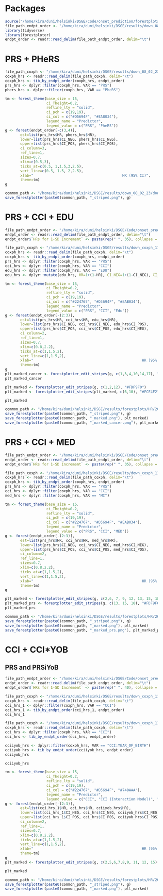 # Packages

```r
source("/home/kira/duni/helsinki/DSGE/Code/onset_prediction/forestplots/utils.R")
file_path_endpt_order <- "/home/kira/duni/helsinki/DSGE/results/down_08_02_23/down_coxph_02_07_23/endpt_order.tsv"
library(tidyverse)
library(forestploter)
endpt_order <- readr::read_delim(file_path_endpt_order, delim="\t")
```
# PRS + PHeRS

```r
file_path_coxph <- "/home/kira/duni/helsinki/DSGE/results/down_08_02_23/down_coxph_02_07_23/coxph/2019-01-01_o8_w2_e10_32_70_CCI_Edu_PheRS_PRS_BATCH_SEX_YOB_PCs_coxph.tsv"
coxph_hrs <- readr::read_delim(file_path_coxph, delim="\t")
coxph_hrs <- tib_by_endpt_order(coxph_hrs, endpt_order)
prs_hrs <- dplyr::filter(coxph_hrs, VAR == "PRS")
phers_hrs <- dplyr::filter(coxph_hrs, VAR == "PheRS")
```


```r
tm <- forest_theme(base_size = 15,
                   ci_Theight=0.2,
                   refline_lty = "solid",
                   ci_pch = c(19,19),
                   ci_col = c("#D5694F", "#EAB034"),
                   legend_name = "Predictor",
                   legend_value = c("PRS", "PheRS"))
g <- forest(endpt_order[-c(3,4)],
       est=list(prs_hrs$HR, phers_hrs$HR),
       lower=list(prs_hrs$CI_NEG, phers_hrs$CI_NEG),
       upper=list(prs_hrs$CI_POS, phers_hrs$CI_POS),
       ci_column=3,
       ref_line=1,
       sizes=0.7,
       xlim=c(0.5,3),
       ticks_at=c(0.5, 1,1.5,2,2.5),
       vert_line=c(0.5, 1.5, 2,2.5),
       xlab="                                         HR (95% CI)",
       theme=tm)
g
```

```r
common_path <- "/home/kira/duni/helsinki/DSGE/results/down_08_02_23/down_coxph_02_07_23/coxph/2019-01-01_o8_w2_e10_PRS_PheRS"
save_forestplotter(paste0(common_path, "_striped.png"), g)
```

# PRS + CCI + EDU

```r
file_path_endpt_order <- "/home/kira/duni/helsinki/DSGE/Code/onset_prediction/forestplots/HR/endpt_order.tsv"
endpt_order <- readr::read_delim(file_path_endpt_order, delim="\t")
endpt_order$`HRs for 1-SD Increment` <- paste(rep(" ", 35), collapse = " ")

file_path_coxph <- "/home/kira/duni/helsinki/DSGE/results/down_coxph_11_17_22/2019-01-01_o8_w2_e10_CCI_PRS_Edu_SEX_YOB_BATCH_PCs_coxph.tsv"
coxph_hrs <- readr::read_delim(file_path_coxph, delim="\t")
coxph_hrs <- tib_by_endpt_order(coxph_hrs, endpt_order)
prs_hrs <- dplyr::filter(coxph_hrs, VAR == "PRS")
cci_hrs <- dplyr::filter(coxph_hrs, VAR == "CCI")
edu_hrs <- dplyr::filter(coxph_hrs, VAR == "EDU")
edu_hrs <- dplyr::mutate(edu_hrs, HR=1+(1-HR), CI_NEG=1+(1-CI_NEG), CI_POS=1+(1-CI_POS))
```

```r
tm <- forest_theme(base_size = 15,
                   ci_Theight=0.2,
                   refline_lty = "solid",
                   ci_pch = c(19,19),
                   ci_col = c("#224767", "#D5694F", "#EAB034"),
                   legend_name = "Predictor",
                   legend_value = c("PRS", "CCI", "Edu"))
g <- forest(endpt_order[-(2:3)],
       est=list(prs_hrs$HR, cci_hrs$HR, edu_hrs$HR),
       lower=list(prs_hrs$CI_NEG, cci_hrs$CI_NEG, edu_hrs$CI_POS),
       upper=list(prs_hrs$CI_POS, cci_hrs$CI_POS, edu_hrs$CI_NEG),
       ci_column=2,
       ref_line=1,
       sizes=0.7,
       xlim=c(0.8,2.2),
       ticks_at=c(1,1.5,2),
       vert_line=c(1,1.5,2),
       xlab="                                                  HR (95% CI)",
       theme=tm)
g
plt_marked_cancer <- forestplotter_edit_stripes(g, c(1,3,4,10,14,17), "#EDEDED", skip_white = FALSE)
plt_marked_cancer

plt_marked <- forestplotter_edit_stripes(g, c(1,2,12), "#FDF9F0")
plt_marked <- forestplotter_edit_stripes(plt_marked, c(6,10), "#FCF4F2", skip_white=TRUE)

plt_marked
```

```r
common_path <- "/home/kira/duni/helsinki/DSGE/results/forestplots/HR/2019-01-01_o8_w2_e10_PRS_CCI_Edu_fp"
save_forestplotter(paste0(common_path, "_striped.png"), g)
save_forestplotter(paste0(common_path, "_marked.png"), plt_marked)
save_forestplotter(paste0(common_path, "_marked_cancer.png"), plt_marked_cancer)
```

# PRS + CCI + MED

```r
file_path_endpt_order <- "/home/kira/duni/helsinki/DSGE/Code/onset_prediction/forestplots/HR/endpt_order.tsv"
endpt_order <- readr::read_delim(file_path_endpt_order, delim="\t")
endpt_order$`HRs for 1-SD Increment` <- paste(rep(" ", 35), collapse = " ")

file_path_coxph <- "/home/kira/duni/helsinki/DSGE/results/down_coxph_11_17_22/2019-01-01_o8_w2_e10_CCI_PRS_MI_SEX_YOB_BATCH_PCs_coxph.tsv"
coxph_hrs <- readr::read_delim(file_path_coxph, delim="\t")
coxph_hrs <- tib_by_endpt_order(coxph_hrs, endpt_order)
prs_hrs <- dplyr::filter(coxph_hrs, VAR == "PRS")
cci_hrs <- dplyr::filter(coxph_hrs, VAR == "CCI")
med_hrs <- dplyr::filter(coxph_hrs, VAR == "MI")
```

```r
tm <- forest_theme(base_size = 15,
                   ci_Theight=0.2,
                   refline_lty = "solid",
                   ci_pch = c(19,19),
                   ci_col = c("#224767", "#D5694F", "#EAB034"),
                   legend_name = "Predictor",
                   legend_value = c("PRS", "CCI", "MED"))
g <- forest(endpt_order[-(2:3)],
       est=list(prs_hrs$HR, cci_hrs$HR, med_hrs$HR),
       lower=list(prs_hrs$CI_NEG, cci_hrs$CI_NEG, med_hrs$CI_NEG),
       upper=list(prs_hrs$CI_POS, cci_hrs$CI_POS, med_hrs$CI_POS),
       ci_column=2,
       ref_line=1,
       sizes=0.7,
       xlim=c(0.8,2.2),
       ticks_at=c(1,1.5,2),
       vert_line=c(1,1.5,2),
       xlab="                                                  HR (95% CI)",
       theme=tm)
g

plt_marked <- forestplotter_edit_stripes(g, c(2,6, 7, 9, 12, 13, 15, 18), "#FDF9F0")
plt_marked_prs <- forestplotter_edit_stripes(g, c(13, 15, 18), "#FDF9F0") 
plt_marked_prs
```

```r
common_path <- "/home/kira/duni/helsinki/DSGE/results/forestplots/HR/2019-01-01_o8_w2_e10_PRS_CCI_MED_fp"
save_forestplotter(paste0(common_path, "_striped.png"), g)
save_forestplotter(paste0(common_path, "_marked.png"), plt_marked)
save_forestplotter(paste0(common_path, "_marked_prs.png"), plt_marked_prs)
```

# CCI + CCI*YOB

## PRS and PRSiYoB

```r
file_path_endpt_order <- "/home/kira/duni/helsinki/DSGE/Code/onset_prediction/forestplots/endpt_order.tsv"
endpt_order <- readr::read_delim(file_path_endpt_order, delim="\t")
endpt_order$`HRs for 1-SD Increment` <- paste(rep(" ", 40), collapse = " ")
```

```r
file_path_coxph <- "/home/kira/duni/helsinki/DSGE/results/down_coxph_11_17_22/2019-01-01_o8_w2_e10_CCI_SEX_YOB_coxph.tsv"
coxph_hrs <- readr::read_delim(file_path_coxph, delim="\t")
cci_hrs_1 <- dplyr::filter(coxph_hrs, VAR == "CCI")
cci_hrs_1 <- tib_by_endpt_order(cci_hrs_1, endpt_order)
cci_hrs_1

file_path_coxph <- "/home/kira/duni/helsinki/DSGE/results/down_coxph_11_17_22/2019-01-01_o8_w2_e10_CCI_CCIiYOB_SEX_YOB_coxph.tsv"
coxph_hrs <- readr::read_delim(file_path_coxph, delim="\t")
cci_hrs <- dplyr::filter(coxph_hrs, VAR == "CCI")
cci_hrs <- tib_by_endpt_order(cci_hrs, endpt_order)

cciiyob_hrs <- dplyr::filter(coxph_hrs, VAR == "CCI:YEAR_OF_BIRTH")
cciiyob_hrs <- tib_by_endpt_order(cciiyob_hrs, endpt_order)
cciiyob_hrs
```

```r
cciiyob_hrs
```

```r
tm <- forest_theme(base_size = 15,
                   ci_Theight=0.2,
                   refline_lty = "solid",
                   ci_pch = c(19,19),
                   ci_col = c("#224767", "#D5694F", "#748AAA"),
                   legend_name = "Predictor",
                   legend_value = c("CCI", "CCI (Interaction Model)", "CCI*Year of Birth"))
g <- forest(endpt_order[-(2:3)],
       est=list(cci_hrs_1$HR, cci_hrs$HR, cciiyob_hrs$HR),
       lower=list(cci_hrs_1$CI_NEG, cci_hrs$CI_NEG, cciiyob_hrs$CI_NEG),
       upper=list(cci_hrs_1$CI_POS, cci_hrs$CI_POS, cciiyob_hrs$CI_POS),
       ci_column=2,
       ref_line=1,
       sizes=0.7,
       xlim=c(0.8,2.2),
       ticks_at=c(1,1.5,2),
       vert_line=c(1,1.5,2),
       xlab="                                                  HR (95% CI)",
       theme=tm)
g
plt_marked <- forestplotter_edit_stripes(g, c(2,5,6,7,8,9, 11, 12, 15), "#EBF2F8")

plt_marked
```

```r
common_path <- "/home/kira/duni/helsinki/DSGE/results/forestplots/HR/2019-01-01_o8_w2_e10_CCI_CCIiYOB_fp"
save_forestplotter(paste0(common_path, "_striped.png"), g)
save_forestplotter(paste0(common_path, "_marked.png"), plt_marked)
```
